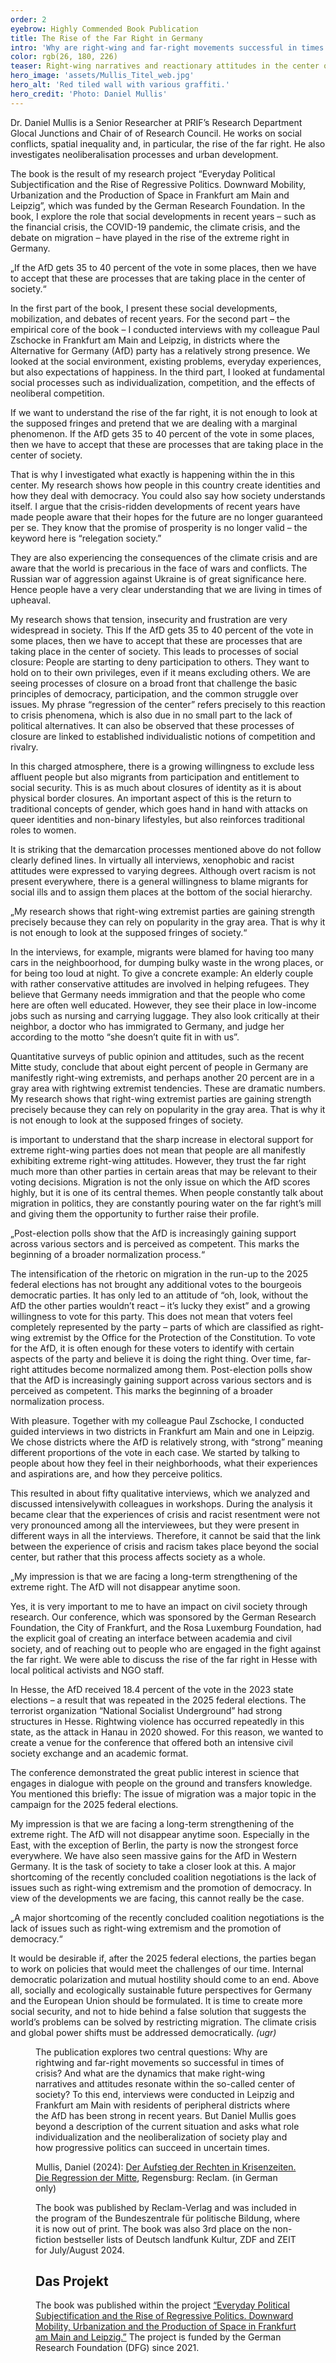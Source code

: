 ```yaml
---
order: 2
eyebrow: Highly Commended Book Publication
title: The Rise of the Far Right in Germany
intro: 'Why are right-wing and far-right movements successful in times of crisis? Daniel Mullis explores this question in his book “The Rise of the Right in Times of Crisis” – and seeks an explanation not in the far right, but within the much-vaunted center of society: After all, it is not a marginal phenomenon when the AfD wins 20 percent of the vote in the federal elections. In this interview, he discusses his research process and describes the dynamics that make reactionary attitudes and right-wing ideologies resonatewithin the center of society.'
color: rgb(26, 180, 226)
teaser: Right-wing narratives and reactionary attitudes in the center of society? Daniel Mullis’ book examines the rise of the right in times of crisis.
hero_image: 'assets/Mullis_Titel_web.jpg'
hero_alt: 'Red tiled wall with various graffiti.'
hero_credit: 'Photo: Daniel Mullis'
---
```


<Interview>

<InterviewParticipant name="Daniel Mullis" image="assets/Mullis_Portrait_web.png" >

Dr. Daniel Mullis is a Senior Researcher at PRIF’s Research Department Glocal Junctions and Chair of of Research Council. He works on social conflicts, spatial inequality and, in particular, the rise of the far right. He also investigates neoliberalisation processes and urban development.

</InterviewParticipant>

<InterviewQuestion q="Your book “The Rise of the Right in Times of Crisis. The Regression of the Center” was published by Reclam in March 2024. It was positively reviewed by the Federal Agency for Civic Education and republished in the fall of 2024. What is your book about?">

The book is the result of my research project “Everyday Political Subjectification and the Rise of Regressive Politics. Downward Mobility, Urbanization and the Production of Space in Frankfurt am Main and Leipzig”, which was funded by the German Research Foundation. In the book, I explore the role that social developments in recent years – such as the financial crisis, the COVID-19 pandemic, the climate crisis, and the debate on migration – have played in the rise of the extreme right in Germany.

<Quote>

„If the AfD gets 35 to 40 percent of the vote in some places, then we have to accept that these are processes that are taking place in the center of society.“

</Quote>

In the first part of the book, I present these social developments, mobilization, and debates of recent years. For the second part – the empirical core of the book – I conducted interviews with my colleague Paul Zschocke in Frankfurt am Main and Leipzig, in districts where the Alternative for Germany (AfD) party has a relatively strong presence. We looked at the social environment, existing problems, everyday experiences, but also expectations of happiness. In the third part, I looked at fundamental social processes such as individualization, competition, and the effects of neoliberal competition.

</InterviewQuestion>

<InterviewQuestion q="In your book you argue that it is important to change the perspective. You suggest that instead of looking from the extreme right toward the center of society, we should examine the processes within the center itself that enable the extreme right to gain such traction there. You then speak of the “regression of the center.” What exactly do you mean by that?">

If we want to understand the rise of the far right, it is not enough to look at the supposed fringes and pretend that we are dealing with a marginal phenomenon. If the AfD gets 35 to 40 percent of the vote in some places, then we have to accept that these are processes that are taking place in the center of society.

That is why I investigated what exactly is happening within the in this center. My research shows how people in this country create identities and how they deal with democracy. You could also say how society understands itself. I argue that the crisis-ridden developments of recent years have made people aware that their hopes for the future are no longer guaranteed per se. They know that the promise of prosperity is no longer valid – the keyword here is “relegation society.”

They are also experiencing the consequences of the climate crisis and are aware that the world is precarious in the face of wars and conflicts. The Russian war of aggression against Ukraine is of great significance here. Hence people have a very clear understanding that we are living in times of upheaval.

My research shows that tension, insecurity and frustration are very widespread in society. This If the AfD gets 35 to 40 percent of the vote in some places, then we have to accept that these are processes that are taking place in the center of society. This leads to processes of social closure: People are starting to deny participation to others. They want to hold on to their own privileges, even if it means excluding others. We are seeing processes of closure on a broad front that challenge the basic principles of democracy, participation, and the common struggle over issues. My phrase “regression of the center” refers precisely to this reaction to crisis phenomena, which is also due in no small part to the lack of political alternatives. It can also be observed that these processes of closure are linked to established individualistic notions of competition and rivalry.

In this charged atmosphere, there is a growing willingness to exclude less affluent people but also migrants from participation and entitlement to social security. This is as much about closures of identity as it is about physical border closures. An important aspect of this is the return to traditional concepts of gender, which goes hand in hand with attacks on queer identities and non-binary lifestyles, but also reinforces traditional roles to women.

</InterviewQuestion>

<InterviewQuestion q="What I found particularly remarkable was your finding that the people you interviewed rarely have a coherent right-wing extremist worldview. Instead, their political identities are made up of fragments. Can you explain what this means for the political landscape in Germany?">

It is striking that the demarcation processes mentioned above do not follow clearly defined lines. In virtually all interviews, xenophobic and racist attitudes were expressed to varying degrees. Although overt racism is not present everywhere, there is a general willingness to blame migrants for social ills and to assign them places at the bottom of the social hierarchy.

<Quote>

„My research shows that right-wing extremist parties are gaining strength precisely because they can rely on popularity in the gray area. That is why it is not enough to look at the supposed fringes of society.“

</Quote>

In the interviews, for example, migrants were blamed for having too many cars in the neighboorhood, for dumping bulky waste in the wrong places, or for being too loud at night. To give a concrete example: An elderly couple with rather conservative attitudes are involved in helping refugees. They believe that Germany needs immigration and that the people who come here are often well educated. However, they see their place in low-income jobs such as nursing and carrying luggage. They also look critically at their neighbor, a doctor who has immigrated to Germany, and judge her according to the motto “she doesn’t quite fit in with us”.

Quantitative surveys of public opinion and attitudes, such as the recent Mitte study, conclude that about eight percent of people in Germany are manifestly right-wing extremists, and perhaps another 20 percent are in a gray area with rightwing extremist tendencies. These are dramatic numbers. My research shows that right-wing extremist parties are gaining strength precisely because they can rely on popularity in the gray area. That is why it is not enough to look at the supposed fringes of society.

</InterviewQuestion>

<InterviewQuestion q="More specifically, how do these attitudes become accessible to the far right?">

is important to understand that the sharp increase in electoral support for extreme right-wing parties does not mean that people are all manifestly exhibiting extreme right-wing attitudes. However, they trust the far right much more than other parties in certain areas that may be relevant to their voting decisions. Migration is not the only issue on which the AfD scores highly, but it is one of its central themes. When people constantly talk about migration in politics, they are constantly pouring water on the far right’s mill and giving them the opportunity to further raise their profile.

<Quote>

„Post-election polls show that the AfD is increasingly gaining support across various sectors and is perceived as competent. This marks the beginning of a broader normalization process.“

</Quote>

The intensification of the rhetoric on migration in the run-up to the 2025 federal elections has not brought any additional votes to the bourgeois democratic parties. It has only led to an attitude of “oh, look, without the AfD the other parties wouldn’t react – it’s lucky they exist” and a growing willingness to vote for this party. This does not mean that voters feel completely represented by the party – parts of which are classified as right-wing extremist by the Office for the Protection of the Constitution. To vote for the AfD, it is often enough for these voters to identify with certain aspects of the party and believe it is doing the right thing. Over time, far-right attitudes become normalized among them. Post-election polls show that the AfD is increasingly gaining support across various sectors and is perceived as competent. This marks the beginning of a broader normalization process.

</InterviewQuestion>

<InterviewQuestion q="Could you explain in more detail how you wentabout your research?">

With pleasure. Together with my colleague Paul Zschocke, I conducted guided interviews in two districts in Frankfurt am Main and one in Leipzig. We chose districts where the AfD is relatively strong, with “strong” meaning different proportions of the vote in each case. We started by talking to people about how they feel in their neighborhoods, what their experiences and aspirations are, and how they perceive politics.

This resulted in about fifty qualitative interviews, which we analyzed and discussed intensivelywith colleagues in workshops. During the analysis it became clear that the experiences of crisis and racist resentment were not very pronounced among all the interviewees, but they were present in different ways in all the interviews. Therefore, it cannot be said that the link between the experience of crisis and racism takes place beyond the social center, but rather that this process affects society as a whole.

</InterviewQuestion>

<Quote>

„My impression is that we are facing a long-term strengthening of the extreme right. The AfD will not disappear anytime soon.

</Quote>

<InterviewQuestion q="Since the publication of the book, you have given many readings and interviews. Together with the Institute for Social Research, the Kassel Institute for Sustainability, the Open House of Cultures and the AStA of the Goethe University, you organized the conference “Extreme Right in Hesse: Analysis and Counter-Strategies” in Frankfurt am Main. Why did you do it? And how?">

Yes, it is very important to me to have an impact on civil society through research. Our conference, which was sponsored by the German Research Foundation, the City of Frankfurt, and the Rosa Luxemburg Foundation, had the explicit goal of creating an interface between academia and civil society, and of reaching out to people who are engaged in the fight against the far right. We were able to discuss the rise of the far right in Hesse with local political activists and NGO staff.

In Hesse, the AfD received 18.4 percent of the vote in the 2023 state elections – a result that was repeated in the 2025 federal elections. The terrorist organization “National Socialist Underground” had strong structures in Hesse. Rightwing violence has occurred repeatedly in this state, as the attack in Hanau in 2020 showed. For this reason, we wanted to create a venue for the conference that offered both an intensive civil society exchange and an academic format.

The conference demonstrated the great public interest in science that engages in dialogue with people on the ground and transfers knowledge. You mentioned this briefly: The issue of migration was a major topic in the campaign for the 2025 federal elections.

</InterviewQuestion>

<InterviewQuestion q="How do you see the further political development in Germany?">

My impression is that we are facing a long-term strengthening of the extreme right. The AfD will not disappear anytime soon. Especially in the East, with the exception of Berlin, the party is now the strongest force everywhere. We have also seen massive gains for the AfD in Western Germany. It is the task of society to take a closer look at this. A major shortcoming of the recently concluded coalition negotiations is the lack of issues such as right-wing extremism and the promotion of democracy. In view of the developments we are facing, this cannot really be the case.

<Quote>

„A major shortcoming of the recently concluded coalition negotiations is the lack of issues such as right-wing extremism and the promotion of democracy.“

</Quote>

It would be desirable if, after the 2025 federal elections, the parties began to work on policies that would meet the challenges of our time. Internal democratic polarization and mutual hostility should come to an end. Above all, socially and ecologically sustainable future perspectives for Germany and the European Union should be formulated. It is time to create more social security, and not to hide behind a false solution that suggests the world’s problems can be solved by restricting migration. The climate crisis and global power shifts must be addressed democratically. *(ugr)*

</InterviewQuestion>

</Interview>

<Figure src="assets/Aufstieg-der-Rechten-Mullis.jpg" size="leftMargin" alt="Buchcover" />

<Callout eyebrow="Infobox" title="About the book" expandable={false}>

The publication explores two central questions: Why are rightwing and far-right movements so successful in times of crisis? And what are the dynamics that make right-wing narratives and attitudes resonate within the so-called center of society? To this end, interviews were conducted in Leipzig and Frankfurt am Main with residents of peripheral districts where the AfD has been strong in recent years. But Daniel Mullis goes beyond a description of the current situation and asks what role individualization and the neoliberalization of society play and how progressive politics can succeed in uncertain times.

Mullis, Daniel (2024): [Der Aufstieg der Rechten in Krisenzeiten. Die Regression der Mitte](https://www.reclam.de/detail/978-3-15-011469-8/Mullis__Daniel/Der_Aufstieg_der_Rechten_in_Krisenzeiten), Regensburg: Reclam. (in German only)

The book was published by Reclam-Verlag and was included in the program of the Bundeszentrale für politische Bildung, where it is now out of print. The book was also 3rd place on the non-fiction bestseller lists of Deutsch landfunk Kultur, ZDF and ZEIT for July/August 2024.

</Callout>

<Notes>

## Das Projekt

The book was published within the project [“Everyday Political Subjectification and the Rise of Regressive Politics. Downward Mobility, Urbanization and the Production of Space in Frankfurt am Main and Leipzig.”](https://www.prif.org/en/research/projects/everyday-political-subjectification-and-the-rise-of-regressive-politics) The project is funded by the German Research Foundation (DFG) since 2021.

</Notes>

